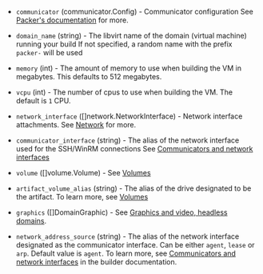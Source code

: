 <!-- Code generated from the comments of the Config struct in builder/libvirt/config.go; DO NOT EDIT MANUALLY -->

- `communicator` (communicator.Config) - Communicator configuration
  See [Packer's documentation](https://www.packer.io/docs/communicators) for more.

- `domain_name` (string) - The libvirt name of the domain (virtual machine) running your build
  If not specified, a random name with the prefix `packer-` will be used

- `memory` (int) - The amount of memory to use when building the VM
  in megabytes. This defaults to 512 megabytes.

- `vcpu` (int) - The number of cpus to use when building the VM.
  The default is `1` CPU.

- `network_interface` ([]network.NetworkInterface) - Network interface attachments. See [Network](#network) for more.

- `communicator_interface` (string) - The alias of the network interface used for the SSH/WinRM connections
  See [Communicators and network interfaces](#communicators-and-network-interfaces)

- `volume` ([]volume.Volume) - See [Volumes](#volumes)

- `artifact_volume_alias` (string) - The alias of the drive designated to be the artifact. To learn more,
  see [Volumes](#volumes)

- `graphics` ([]DomainGraphic) - See [Graphics and video, headless domains](#graphics-and-video-headless-domains).

- `network_address_source` (string) - The alias of the network interface designated as the communicator interface.
  Can be either `agent`, `lease` or `arp`. Default value is `agent`.
  To learn more, see [Communicators and network interfaces](#communicators-and-network-interfaces)
  in the builder documentation.

<!-- End of code generated from the comments of the Config struct in builder/libvirt/config.go; -->
